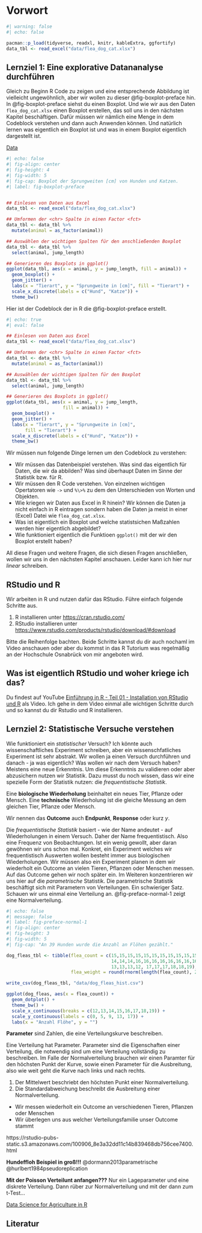 # Vorwort

```r
#| warning: false
#| echo: false

pacman::p_load(tidyverse, readxl, knitr, kableExtra, ggfortify)
data_tbl <- read_excel("data/flea_dog_cat.xlsx")

```

## Lernziel 1: Eine explorative Datananalyse durchführen

Gleich zu Beginn R Code zu zeigen und eine entsprechende Abbildung ist vielleicht ungewöhnlich, aber wir wollen zu dieser @fig-boxplot-preface hin. In @fig-boxplot-preface siehst du einen Boxplot. Und wie wir aus den Daten `flea_dog_cat.xlsx` einen Boxplot erstellen, das soll uns in den nächsten Kapitel beschäftigen. Dafür müssen wir nämlich eine Menge in dem Codeblock verstehen und dann auch Anwenden können. Und natürlich lernen was eigentlich ein Boxplot ist und was in einem Boxplot eigentlich dargestellt ist.

[Data](https://github.com/jkruppa/jkruppa.github.io/blob/master/data/flea_dog_cat.xlsx)

```r
#| echo: false
#| fig-align: center
#| fig-height: 4
#| fig-width: 5
#| fig-cap: Boxplot der Sprungweiten [cm] von Hunden und Katzen.
#| label: fig-boxplot-preface


## Einlesen von Daten aus Excel
data_tbl <- read_excel("data/flea_dog_cat.xlsx")

## Umformen der <chr> Spalte in einen Factor <fct>
data_tbl <- data_tbl %>% 
  mutate(animal = as_factor(animal))

## Auswählen der wichtigen Spalten für den anschließenden Boxplot
data_tbl <- data_tbl %>% 
  select(animal, jump_length) 

## Generieren des Boxplots in ggplot()
ggplot(data_tbl, aes(x = animal, y = jump_length, fill = animal)) +
  geom_boxplot() +
  geom_jitter() +
  labs(x = "Tierart", y = "Sprungweite in [cm]", fill = "Tierart") +
  scale_x_discrete(labels = c("Hund", "Katze")) +
  theme_bw()

```

Hier ist der Codeblock der in R die @fig-boxplot-preface erstellt.

```r
#| echo: true 
#| eval: false  

## Einlesen von Daten aus Excel
data_tbl <- read_excel("data/flea_dog_cat.xlsx")

## Umformen der <chr> Spalte in einen Factor <fct>
data_tbl <- data_tbl %>% 
  mutate(animal = as_factor(animal))

## Auswählen der wichtigen Spalten für den Boxplot
data_tbl <- data_tbl %>% 
  select(animal, jump_length) 

## Generieren des Boxplots in ggplot()
ggplot(data_tbl, aes(x = animal, y = jump_length, 
                     fill = animal)) +
  geom_boxplot() +
  geom_jitter() +
  labs(x = "Tierart", y = "Sprungweite in [cm]", 
       fill = "Tierart") +
  scale_x_discrete(labels = c("Hund", "Katze")) +
  theme_bw()

```

Wir müssen nun folgende Dinge lernen um den Codeblock zu verstehen:

-   Wir müssen das Datenbeispiel verstehen. Was sind das eigentlich für Daten, die wir da abbilden? Was sind überhaupt Daten im Sinne der Statistik bzw. für R.
-   Wir müssen den R Code verstehen. Von einzelnen wichtigen Opertatoren wie `->` und `%\>%` zu dem den Unterschieden von Worten und Objekten.
-   Wie kriegen wir Daten aus Excel in R hinein? Wir können die Daten ja nicht einfach in R eintragen sondern haben die Daten ja meist in einer (Excel) Datei wie `flea_dog_cat.xlsx`.
-   Was ist eigentlich ein Boxplot und welche statistsichen Maßzahlen werden hier eigentlich abgebildet?
-   Wie funktioniert eigentlich die Funktioen `ggplot()` mit der wir den Boxplot erstellt haben?

All diese Fragen und weitere Fragen, die sich diesen Fragen anschließen, wollen wir uns in den nächsten Kapitel anschauen. Leider kann ich hier nur *linear* schreiben.

## RStudio und R

Wir arbeiten in R und nutzen dafür das RStudio. Führe einfach folgende Schritte aus.

1.  R installieren unter <https://cran.rstudio.com/>
2.  RStudio installieren unter <https://www.rstudio.com/products/rstudio/download/#download>

Bitte die Reihenfolge bachten. Beide Schritte kannst du dir auch nochaml im Video anschauen oder aber du kommst in das R Tutorium was regelmäßig an der Hochschule Osnabrück von mir angeboten wird.

::: callout-tip
## Was ist eigentlich RStudio und woher kriege ich das?

Du findest auf YouTube [Einführung in R - Teil 01 - Installation von RStudio und R](https://youtu.be/krF7TJVb-UA) als Video. Ich gehe in dem Video einmal alle wichtigen Schritte durch und so kannst du dir Rstudio und R installieren.
:::

## Lernziel 2: Statistische Versuche verstehen

Wie funktioniert ein *statistischer* Versuch? Ich könnte auch wissenschaftliches Experiment schreiben, aber ein wissenschfatliches Experiment ist sehr abstrakt. Wir wollen ja einen Versuch durchführen und danach - ja was eigentlich? Was wollen wir nach dem Versuch haben? Meistens eine neue Erkenntnis. Um diese Erkenntnis zu validieren oder aber abzusichern nutzen wir Statistik. Dazu musst du noch wissen, dass wir eine spezielle Form der Statistik nutzen: die *frequentistische Statistik*.

[Eine **biologische Wiederholung** beinhaltet ein neues Tier, Pflanze oder Mensch. Eine **technische** Wiederholung ist die gleiche Messung an dem gleichen Tier, Pflanze oder Mensch.]{.aside}

[Wir nennen das **Outcome** auch **Endpunkt**, **Response** oder kurz $y$.]{.aside}

Die *frequentistische Statistik* basiert - wie der Name andeutet - auf Wiederholungen in einem Versuch. Daher der Name frequentistisch. Also eine Frequenz von Beobachtungen. Ist ein wenig gewollt, aber daran gewöhnen wir uns schon mal. Konkret, ein Experiment welches wir frequentistisch Auswerten wollen besteht immer aus biologischen Wiederholungen. Wir müssen also ein Experiment planen in dem wir wiederholt ein Outcome an vielen Tieren, Pflanzen oder Menschen messen. Auf das Outcome gehen wir noch später ein. Im Weiteren konzentrieren wir uns hier auf die *parametrische* Statistik. Die parametrische Statistik beschäftigt sich mit Parametern von Verteilungen. Ein schwieriger Satz. Schauen wir uns einmal eine Verteilung an. @fig-preface-normal-1 zeigt eine Normalverteilung.

```r
#| echo: false
#| message: false
#| label: fig-preface-normal-1
#| fig-align: center
#| fig-height: 3
#| fig-width: 5
#| fig-cap: "An 39 Hunden wurde die Anzahl an Flöhen gezählt."

dog_fleas_tbl <- tibble(flea_count = c(15,15,15,15,15,15,15,15,15,15,15,15,15,14,14,14,14,14,
                                       14,14,14,16,16,16,16,16,16,16,16,
                                       13,13,13,12, 17,17,17,18,18,19),
                        flea_weight = round(rnorm(length(flea_count), 20, 4), 2)) 

write_csv(dog_fleas_tbl, "data/dog_fleas_hist.csv")

ggplot(dog_fleas, aes(x = flea_count)) + 
  geom_dotplot() +
  theme_bw() +
  scale_x_continuous(breaks = c(12,13,14,15,16,17,18,19)) +
  scale_y_continuous(labels = c(0, 5, 9, 13, 17)) +
  labs(x = "Anzahl Flöhe", y = "") 

```

[**Parameter** sind Zahlen, die eine Verteilungskurve beschreiben.]{.aside}

Eine Verteilung hat Parameter. Parameter sind die Eigenschaften einer Verteilung, die notwendig sind um eine Verteilung vollständig zu beschreiben. Im Falle der Normalverteilung brauchen wir einen Paramter für den höchsten Punkt der Kurve, sowie einen Parameter für die Ausbreitung, also wie weit geht die Kurve nach links und nach rechts.

1)  Der Mittelwert beschriebt den höchsten Punkt einer Normalverteilung.
2)  Die Standardabweichung beschreibt die Ausbreitung einer Normalverteilung.

-   Wir messen wiederholt ein Outcome an verschiedenen Tieren, Pflanzen oder Menschen
-   Wir überlegen uns aus welcher Verteilungsfamilie unser Outcome stammt

https://rstudio-pubs-static.s3.amazonaws.com/100906_8e3a32dd11c14b839468db756cee7400.html

**Hundeffloh Beispiel in groß!!!** @dormann2013parametrische @hurlbert1984pseudoreplication

**Mit der Poisson Verteilunt anfangen???** Nur ein Lageparameter und eine diskrete Verteilung. Dann rüber zur Normalverteilung und mit der dann zum t-Test...

[Data Science for Agriculture in R](https://schmidtpaul.github.io/DSFAIR/)

## Literatur
